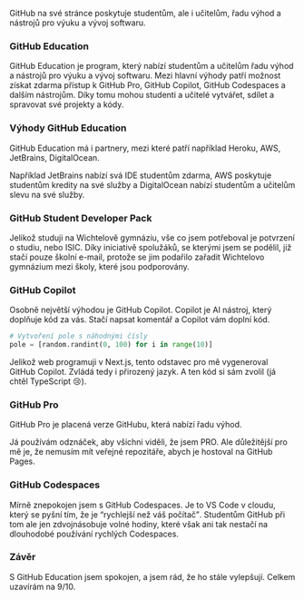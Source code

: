 
GitHub na své stránce poskytuje studentům, ale i učitelům, řadu výhod a nástrojů pro výuku a vývoj softwaru.

### GitHub Education

GitHub Education je program, který nabízí studentům a učitelům řadu výhod a nástrojů pro výuku a vývoj softwaru. Mezi hlavní výhody patří možnost získat zdarma přístup k GitHub Pro, GitHub Copilot, GitHub Codespaces a dalším nástrojům. Díky tomu mohou studenti a učitelé vytvářet, sdílet a spravovat své projekty a kódy.

### Výhody GitHub Education

GitHub Education má i partnery, mezi které patří například Heroku, AWS, JetBrains, DigitalOcean.

Například JetBrains nabízí svá IDE studentům zdarma, AWS poskytuje studentům kredity na své služby a DigitalOcean nabízí studentům a učitelům slevu na své služby.

### GitHub Student Developer Pack

Jelikož studuji na Wichtelově gymnáziu, vše co jsem potřeboval je potvrzení o studiu, nebo ISIC. Díky iniciativě spolužáků, se kterými jsem se podělil, již stačí pouze školní e-mail, protože se jim podařilo zařadit Wichtelovo gymnázium mezi školy, které jsou podporovány.

### GitHub Copilot

Osobně největší výhodou je GitHub Copilot. Copilot je AI nástroj, který doplňuje kód za vás. Stačí napsat komentář a Copilot vám doplní kód.

```python	
# Vytvoření pole s náhodnými čísly
pole = [random.randint(0, 100) for i in range(10)]
```

Jelikož web programuji v Next.js, tento odstavec pro mě vygeneroval GitHub Copilot. Zvládá tedy i přirozený jazyk. A ten kód si sám zvolil (já chtěl TypeScript 😢).

### GitHub Pro

GitHub Pro je placená verze GitHubu, která nabízí řadu výhod. 

Já používám odznáček, aby všichni viděli, že jsem PRO. Ale důležitější pro mě je, že nemusím mít veřejné repozitáře, abych je hostoval na GitHub Pages.

### GitHub Codespaces

Mírně znepokojen jsem s GitHub Codespaces. Je to VS Code v cloudu, který se pyšní tím, že je <q>rychlejší než váš počítač</q>. Studentům GitHub při tom ale jen zdvojnásobuje volné hodiny, které však ani tak nestačí na dlouhodobé používání rychlých Codespaces.

### Závěr

S GitHub Education jsem spokojen, a jsem rád, že ho stále vylepšují. Celkem uzavírám na 9/10.